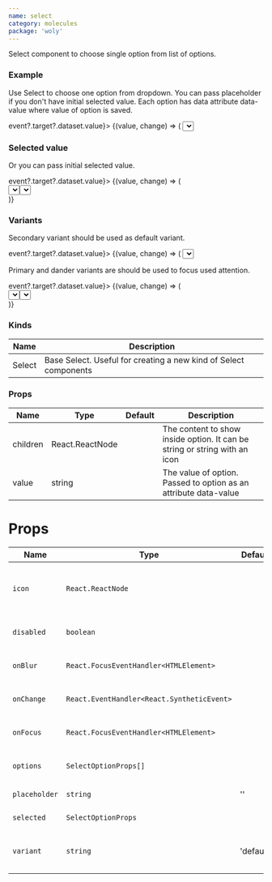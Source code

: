 ```yaml
---
name: select
category: molecules
package: 'woly'
---
```



Select component to choose single option from list of options.

### Example

Use Select to choose one option from dropdown. You can pass placeholder if you don't have initial selected value.
Each option has data attribute data-value where value of option is saved.

<Playground>
  <div style={{ height: '300px' }}>
    <StateEvent initial={null} change={(event) => event?.target?.dataset.value}>
      {(value, change) => (
        <Select
          icon={<ArrowDown />}
          onChange={change}
          options={[
            { children: 'Toyota', value: 'Toyota' },
            { children: 'Opel', value: 'Opel' },
            { children: 'BMW', value: 'BMW' },
          ]}
          placeholder="Choose an option"
          selected={value}
          variant="primary"
        />
      )}
    </StateEvent>
  </div>
</Playground>

### Selected value

Or you can pass initial selected value.

<Playground>
  <div style={{ width: '250px', height: '150px' }}>
    <StateEvent initial="Cats" change={(event) => event?.target?.dataset.value}>
      {(value, change) => (
        <div style={{ display: 'flex' }}>
          <Select
            icon={<ArrowDown />}
            onChange={change}
            options={[
              { children: 'Cats', value: 'Cats' },
              { children: 'Dogs', value: 'Dogs' },
              { children: 'Birds', value: 'Birds' },
            ]}
            selected={value}
            variant="secondary"
          />
          <div style={{ marginLeft: '10px' }}>
            <Select
              icon={<ArrowDown />}
              onChange={() => {}}
              options={[
                { children: 'Toyota', value: 'Toyota' },
                { children: 'Opel', value: 'Opel' },
                { children: 'BMW', value: 'BMW' },
              ]}
              selected="BMW"
              variant="primary"
              disabled
            />
          </div>
        </div>
      )}
    </StateEvent>
  </div>
</Playground>

### Variants

Secondary variant should be used as default variant.

<Playground>
  <div style={{ height: '150px' }}>
    <StateEvent initial={null} change={(event) => event?.target?.dataset.value}>
      {(value, change) => (
        <Select
          icon={<ArrowDown />}
          onChange={change}
          options={[
            { children: 'Toyota', value: 'Toyota' },
            { children: 'Opel', value: 'Opel' },
            { children: 'BMW', value: 'BMW' },
          ]}
          placeholder="Choose an option"
          selected={value}
          variant="secondary"
        />
      )}
    </StateEvent>
  </div>
</Playground>

Primary and dander variants are should be used to focus used attention.

<Playground size="S">
  <div style={{ height: '150px' }}>
    <StateEvent initial="Cats" change={(event) => event?.target?.dataset.value}>
      {(value, change) => (
        <div style={{ display: 'flex' }}>
          <Select
            icon={<ArrowDown />}
            onChange={change}
            options={[
              { children: 'Cats', value: 'Cats' },
              { children: 'Dogs', value: 'Dogs' },
              { children: 'Birds', value: 'Birds' },
            ]}
            selected={value}
            variant="primary"
          />
          <div style={{ marginLeft: '10px' }}>
            <Select
              icon={<ArrowDown />}
              onChange={() => {}}
              options={[
                { children: 'Toyota', value: 'Toyota' },
                { children: 'Opel', value: 'Opel' },
                { children: 'BMW', value: 'BMW' },
              ]}
              selected="BMW"
              variant="danger"
              disabled
            />
          </div>
        </div>
      )}
    </StateEvent>
  </div>
</Playground>

### Kinds

| Name     | Description                                                      |
| -------- | ---------------------------------------------------------------- |
| Select   | Base Select. Useful for creating a new kind of Select components |

### Props

| Name       | Type              | Default | Description                                                                |
| ---------- | ----------------- | ------- | -------------------------------------------------------------------------- |
| children   | React.ReactNode   |         | The content to show inside option. It can be string or string with an icon |
| value      | string            |         | The value of option. Passed to option as an attribute data-value           |

# Props

| Name          | Type                                       | Default     | Description                                   |
| ------------- | ------------------------------------------ | ----------- | ----------------------------------------------|
| `icon`        | `React.ReactNode`                          |             | Component to show on the right side of select |
| `disabled`    | `boolean`                                  |             | HTML disabled attribute                       |
| `onBlur`      | `React.FocusEventHandler<HTMLElement>`     |             | On blur event handler.                        |
| `onChange`    | `React.EventHandler<React.SyntheticEvent>` |             | On change event handler.                      |
| `onFocus`     | `React.FocusEventHandler<HTMLElement>`     |             | On focus event handler.                       |
| `options`     | `SelectOptionProps[]`                      |             | An array of select options                    |
| `placeholder` | `string`                                   | ''          | Placeholder for select                        |
| `selected`    | `SelectOptionProps`                        |             | Selected option                               |
| `variant`     | `string`                                   | 'default'   | Variant prop to style Select component        |
